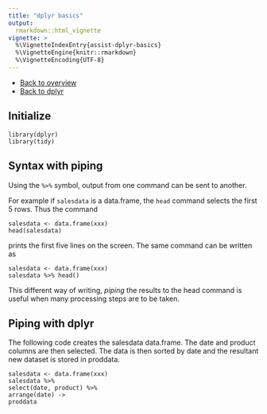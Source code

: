 ```yaml
---
title: "dplyr basics"
output: 
  rmarkdown::html_vignette
vignette: >
  %\VignetteIndexEntry{assist-dplyr-basics}
  %\VignetteEngine{knitr::rmarkdown}
  %\VignetteEncoding{UTF-8}
---
```


* [Back to overview](assist.html)
* [Back to dplyr](dplyr.html)

## Initialize

```
library(dplyr)
library(tidy)
```

## Syntax with piping

Using the `%>%` symbol, output from one command can be sent to another. 

For example if `salesdata` is a data.frame, the `head` command selects the first 5 rows. Thus the command 
```
salesdata <- data.frame(xxx)
head(salesdata)
```
prints the first five lines on the screen. The same command can be written as


```
salesdata <- data.frame(xxx)
salesdata %>% head()
```
This different way of writing, *piping* the results to the head command is useful when many processing steps are to be taken.

## Piping with dplyr

The following code creates the salesdata data.frame. The date and product columns are then selected. The data is then sorted by date and the resultant new dataset is stored in proddata. 
```
salesdata <- data.frame(xxx)
salesdata %>% 
select(date, product) %>% 
arrange(date) ->
proddata

```




